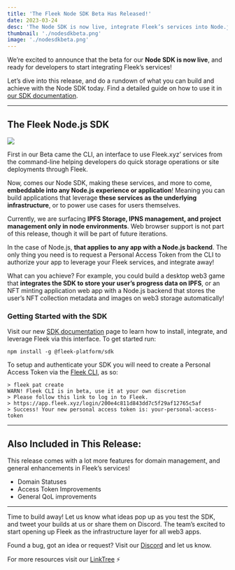 ```yaml
---
title: 'The Fleek Node SDK Beta Has Released!'
date: 2023-03-24
desc: 'The Node SDK is now live, integrate Fleek’s services into Node.js applications or environments!'
thumbnail: './nodesdkbeta.png'
image: './nodesdkbeta.png'
---
```



We’re excited to announce that the beta for our **Node SDK is now live**, and ready for developers to start integrating Fleek’s services!

Let’s dive into this release, and do a rundown of what you can build and achieve with the Node SDK today. Find a detailed guide on how to use it in [our SDK documentation](/docs/sdk/).

---

## The Fleek Node.js SDK

![](./nodejs-code.png)

First in our Beta came the CLI, an interface to use Fleek.xyz’ services from the command-line helping developers do quick storage operations or site deployments through Fleek.

Now, comes our Node SDK, making these services, and more to come, **embeddable into any Node.js experience or application**! Meaning you can build applications that leverage **these services as the underlying infrastructure**, or to power use cases for users themselves.

Currently, we are surfacing **IPFS Storage, IPNS management, and project management only in node environments**. Web browser support is not part of this release, though it will be part of future iterations.

<LiteYoutube videoId="ETbFztiCmGU" client:only="react" />

In the case of Node.js, **that applies to any app with a Node.js backend**. The only thing you need is to request a Personal Access Token from the CLI to authorize your app to leverage your Fleek services, and integrate away!

What can you achieve? For example, you could build a desktop web3 game that **integrates the SDK to store your user’s progress data on IPFS**, or an NFT minting application web app with a Node.js backend that stores the user’s NFT collection metadata and images on web3 storage automatically!

### Getting Started with the SDK

Visit our new [SDK documentation](/docs/sdk/) page to learn how to install, integrate, and leverage Fleek via this interface. To get started run:

    npm install -g @fleek-platform/sdk

To setup and authenticate your SDK you will need to create a Personal Access Token via the [Fleek CLI](/docs/cli/pat/), as so:

    > fleek pat create
    WARN! Fleek CLI is in beta, use it at your own discretion
    > Please follow this link to log in to Fleek.
    > https://app.fleek.xyz/login/200e4c811d843dd7c5f29af12765c5af
    > Success! Your new personal access token is: your-personal-access-token

---

## Also Included in This Release:

This release comes with a lot more features for domain management, and general enhancements in Fleek’s services!

- Domain Statuses
- Access Token Improvements
- General QoL improvements

---

Time to build away! Let us know what ideas pop up as you test the SDK, and tweet your builds at us or share them on Discord. The team’s excited to start opening up Fleek as the infrastructure layer for all web3 apps.

Found a bug, got an idea or request? Visit our [Discord](https://discord.gg/fleek) and let us know.

For more resources visit our [LinkTree](https://linktr.ee/fleek) ⚡
